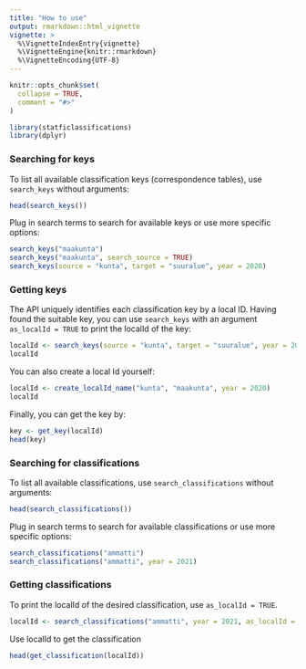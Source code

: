 ```yaml
---
title: "How to use"
output: rmarkdown::html_vignette
vignette: >
  %\VignetteIndexEntry{vignette}
  %\VignetteEngine{knitr::rmarkdown}
  %\VignetteEncoding{UTF-8}
---
```


```r
knitr::opts_chunk$set(
  collapse = TRUE,
  comment = "#>"
)
```

```r
library(statficlassifications)
library(dplyr)
```

### Searching for keys

To list all available classification keys (correspondence tables), use `search_keys` without arguments:

```r
head(search_keys())
```

Plug in search terms to search for available keys or use more specific options:

```r
search_keys("maakunta")
search_keys("maakunta", search_source = TRUE)
search_keys(source = "kunta", target = "suuralue", year = 2020)
```

### Getting keys

The API uniquely identifies each classification key by a local ID. Having found the suitable key, you can use `search_keys` with an argument `as_localId = TRUE` to print the localId of the key:

```r
localId <- search_keys(source = "kunta", target = "suuralue", year = 2020, as_localId = TRUE)
localId
```

You can also create a local Id yourself:

```r
localId <- create_localId_name("kunta", "maakunta", year = 2020)
localId
```

Finally, you can get the key by:

```r
key <- get_key(localId)
head(key)
```


### Searching for classifications

To list all available classifications, use `search_classifications` without arguments:

```r
head(search_classifications())
```

Plug in search terms to search for available classifications or use more specific options:

```r
search_classifications("ammatti")
search_classifications("ammatti", year = 2021)
```

### Getting classifications

To print the localId of the desired classification, use `as_localId = TRUE`.

```r
localId <- search_classifications("ammatti", year = 2021, as_localId = TRUE)
```

Use localId to get the classification

```r
head(get_classification(localId))
```


